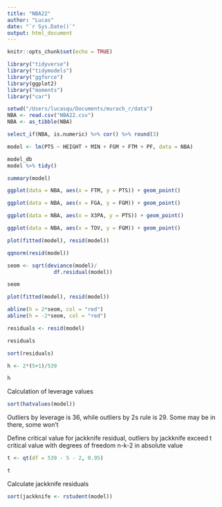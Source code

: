 ```yaml
---
title: "NBA22"
author: "Lucas"
date: "`r Sys.Date()`"
output: html_document
---
```


```r
knitr::opts_chunk$set(echo = TRUE)
```

```r
library("tidyverse")
library("tidymodels")
library("ggforce")
library(ggplot2)
library("moments")
library("car")
```

```r
setwd("/Users/lucasqu/Documents/murach_r/data")
NBA <- read.csv("NBA22.csv")
NBA <- as_tibble(NBA)

```

```r
select_if(NBA, is.numeric) %>% cor() %>% round(3)
```

```r
model <- lm(PTS ~ HEIGHT + MIN + FGM + FTM + PF, data = NBA)

model_db
model %>% tidy()

summary(model)
```

```r
ggplot(data = NBA, aes(x = FTM, y = PTS)) + geom_point()
```

```r
ggplot(data = NBA, aes(x = FGA, y = FGM)) + geom_point()
```

```r
ggplot(data = NBA, aes(x = X3PA, y = PTS)) + geom_point()
```

```r
ggplot(data = NBA, aes(x = TOV, y = FGM)) + geom_point()
```

```r
plot(fitted(model), resid(model))
```
```r
qqnorm(resid(model))
```

```r
seom <- sqrt(deviance(model)/
               df.residual(model))

seom
```

```r
plot(fitted(model), resid(model))

abline(h = 2*seom, col = "red")
abline(h = -2*seom, col = "red")
```

```r
residuals <- resid(model)

residuals
```


```r
sort(residuals)
```
```r
h <- 2*(5+1)/539

h
```

Calculation of leverage values

```r
sort(hatvalues(model))
```

Outliers by leverage is 36, while outliers by 2s rule is 29. Some may be in there, some won't


Define critical value for jackknife residual, outliers by jackknife exceed t critical value with degrees of freedom n-k-2 in absolute value
```r
t <- qt(df = 539 - 5 - 2, 0.95)

t
```

Calculate jackknife residuals

```r
sort(jackknife <- rstudent(model))
```


